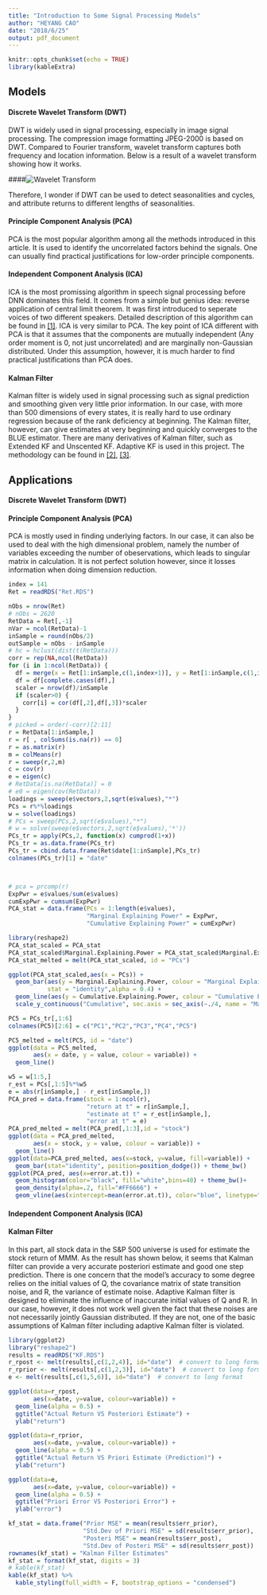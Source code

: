 ```yaml
---
title: "Introduction to Some Signal Processing Models"
author: "HEYANG CAO"
date: "2018/6/25"
output: pdf_document
---
```


```r
knitr::opts_chunk$set(echo = TRUE)
library(kableExtra)
```

## Models

#### Discrete Wavelet Transform (DWT)

DWT is widely used in signal processing, especially in image signal processing. The compression image formatting JPEG-2000 is based on DWT. Compared to Fourier transform, wavelet transform captures both frequency and location information. Below is a result of a wavelet transform showing how it works.

####![Wavelet Transform](wavelet.jpg)

Therefore, I wonder if DWT can be used to detect seasonalities and cycles, and attribute returns to different lengths of seasonalities.

#### Principle Component Analysis (PCA)

PCA is the most popular algorithm among all the methods introduced in this article. It is used to identify the uncorrelated factors behind the signals. One can usually find practical justifications for low-order principle components.



#### Independent Component Analysis (ICA)

ICA is the most promissing algorithm in speech signal processing before DNN dominates this field. It comes from a simple but genius idea: reverse application of central limit theorem. It was first introduced to seperate voices of two different speakers. Detailed description of this algorithm can be found in [[1]](/ICA.pdf). ICA is very similar to PCA. The key point of ICA different with PCA is that it assumes that the components are mutually independent (Any order moment is 0, not just uncorrelated) and are marginally non-Gaussian distributed. Under this assumption, however, it is much harder to find practical justifications than PCA does.

#### Kalman Filter

Kalman filter is widely used in signal processing such as signal prediction and smoothing given very little prior information. In our case, with more than 500 dimensions of every states, it is really hard to use ordinary regression because of the rank deficiency at beginning. The Kalman filter, however, can give estimates at very beginning and quickly converges to the BLUE estimator. There are many derivatives of Kalman filter, such as Extended KF and Unscented KF. Adaptive KF is used in this project. The methodology can be found in [[2]](/Improving Adaptive Kalman Estimation in GPSINS Int.pdf), [[3]](/Market Risk Beta Estimation using Adaptive Kalman Filter.pdf).

## Applications

#### Discrete Wavelet Transform (DWT)



#### Principle Component Analysis (PCA)

PCA is mostly used in finding underlying factors. In our case, it can also be used to deal with the high dimensional problem, namely the number of variables exceeding the number of obeservations, which leads to singular matrix in calculation. It is not perfect solution however, since it losses information when doing dimension reduction.
```r

index = 141
Ret = readRDS("Ret.RDS")

nObs = nrow(Ret)
# nObs = 2620
RetData = Ret[,-1]
nVar = ncol(RetData)-1
inSample = round(nObs/2)
outSample = nObs - inSample
# hc = hclust(dist(t(RetData)))
corr = rep(NA,ncol(RetData))
for (i in 1:ncol(RetData)) {
  df = merge(x = Ret[1:inSample,c(1,index+1)], y = Ret[1:inSample,c(1,i+1)], by = "date")
  df = df[complete.cases(df),]
  scaler = nrow(df)/inSample
  if (scaler>0) {
    corr[i] = cor(df[,2],df[,3])*scaler
  }
}
# picked = order(-corr)[2:11]
r = RetData[1:inSample,]
r = r[ , colSums(is.na(r)) == 0]
r = as.matrix(r)
m = colMeans(r)
r = sweep(r,2,m)
c = cov(r)
e = eigen(c)
# RetData[is.na(RetData)] = 0
# e0 = eigen(cov(RetData))
loadings = sweep(e$vectors,2,sqrt(e$values),"*")
PCs = r%*%loadings
w = solve(loadings)
# PCs = sweep(PCs,2,sqrt(e$values),"*")
# w = solve(sweep(e$vectors,2,sqrt(e$values),'*'))
PCs_tr = apply(PCs,2, function(x) cumprod(1+x))
PCs_tr = as.data.frame(PCs_tr)
PCs_tr = cbind.data.frame(Ret$date[1:inSample],PCs_tr)
colnames(PCs_tr)[1] = "date"



# pca = prcomp(r)
ExpPwr = e$values/sum(e$values)
cumExpPwr = cumsum(ExpPwr)
PCA_stat = data.frame(PCs = 1:length(e$values),
                      "Marginal Explaining Power" = ExpPwr, 
                      "Cumulative Explaining Power" = cumExpPwr)

library(reshape2)
PCA_stat_scaled = PCA_stat
PCA_stat_scaled$Marginal.Explaining.Power = PCA_stat_scaled$Marginal.Explaining.Power*4
PCA_stat_melted = melt(PCA_stat_scaled, id = "PCs")

ggplot(PCA_stat_scaled,aes(x = PCs)) +
  geom_bar(aes(y = Marginal.Explaining.Power, colour = "Marginal Explaining Power"),
           stat = "identity",alpha = 0.4) +
  geom_line(aes(y = Cumulative.Explaining.Power, colour = "Cumulative Explaining Power")) +
  scale_y_continuous("Cumulative", sec.axis = sec_axis(~./4, name = "Marginal"))

PC5 = PCs_tr[,1:6]
colnames(PC5)[2:6] = c("PC1","PC2","PC3","PC4","PC5")

PC5_melted = melt(PC5, id = "date")
ggplot(data = PC5_melted,
       aes(x = date, y = value, colour = variable)) +
  geom_line()

w5 = w[1:5,]
r_est = PCs[,1:5]%*%w5
e = abs(r[inSample,] - r_est[inSample,])
PCA_pred = data.frame(stock = 1:ncol(r),
                      "return at t" = r[inSample,], 
                      "estimate at t" = r_est[inSample,], 
                      "error at t" = e)
PCA_pred_melted = melt(PCA_pred[,1:3],id = "stock")
ggplot(data = PCA_pred_melted,
       aes(x = stock, y = value, colour = variable)) +
  geom_line()
ggplot(data=PCA_pred_melted, aes(x=stock, y=value, fill=variable)) +
  geom_bar(stat="identity", position=position_dodge()) + theme_bw()
ggplot(PCA_pred, aes(x=error.at.t)) + 
  geom_histogram(color="black", fill="white",bins=40) + theme_bw()+
  geom_density(alpha=.2, fill="#FF6666") +
  geom_vline(aes(xintercept=mean(error.at.t)), color="blue", linetype="dashed", size=1)
```


#### Independent Component Analysis (ICA)

#### Kalman Filter

In this part, all stock data in the S&P 500 universe is used for estimate the stock return of MMM. As the result has shown below, it seems that Kalman filter can provide a very accurate posteriori estimate and good one step prediction. There is one concern that the model's accuracy to some degree relies on the initial values of Q, the covariance matrix of state transition noise, and R, the variance of estimate noise. Adaptive Kalman filter is designed to eliminate the influence of inaccurate initial values of Q and R. In our case, however, it does not work well given the fact that these noises are not necessarily jointly Gaussian distributed. If they are not, one of the basic assumptions of Kalman filter including adaptive Kalman filter is violated.

```r
library(ggplot2)
library("reshape2")
results = readRDS("KF.RDS")
r_rpost <- melt(results[,c(1,2,4)], id="date")  # convert to long format
r_rprior <- melt(results[,c(1,2,3)], id="date")  # convert to long format
e <- melt(results[,c(1,5,6)], id="date")  # convert to long format

ggplot(data=r_rpost,
       aes(x=date, y=value, colour=variable)) +
  geom_line(alpha = 0.5) +
  ggtitle("Actual Return VS Posteriori Estimate") +
  ylab("return")

ggplot(data=r_rprior,
       aes(x=date, y=value, colour=variable)) +
  geom_line(alpha = 0.5) +
  ggtitle("Actual Return VS Priori Estimate (Prediction)") +
  ylab("return")

ggplot(data=e,
       aes(x=date, y=value, colour=variable)) +
  geom_line(alpha = 0.5) +
  ggtitle("Priori Error VS Posteriori Error") +
  ylab("error")
```

```r
kf_stat = data.frame("Prior MSE" = mean(results$err_prior),
                     "Std.Dev of Priori MSE" = sd(results$err_prior),
                     "Posteri MSE" = mean(results$err_post),
                     "Std.Dev of Posteri MSE" = sd(results$err_post))
rownames(kf_stat) = "Kalman Filter Estimates"
kf_stat = format(kf_stat, digits = 3)
# kable(kf_stat)
kable(kf_stat) %>%
  kable_styling(full_width = F, bootstrap_options = "condensed")
```

